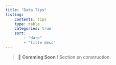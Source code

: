 ```yaml
---
title: "Data Tips"
listing: 
    contents: tips
    type: table 
    categories: true
    sort:
        - "date"
        - "title desc"
---
```


> 🚧 **Comming Soon** ! Section en construction.
